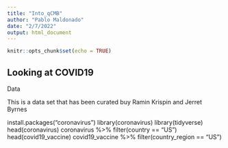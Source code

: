 ```yaml
---
title: "Into_qCMB"
author: "Pablo Maldonado"
date: "2/7/2022"
output: html_document
---
```


```r
knitr::opts_chunk$set(echo = TRUE)
```

## Looking at COVID19 
Data

This is a data set that has been curated buy Ramin Krispin and Jerret Byrnes


install.packages("coronavirus")
library(coronavirus)
library(tidyverse)
head(coronavirus)
coronavirus %>%
  filter(country == "US")
head(covid19_vaccine)
covid19_vaccine %>%
  filter(country_region == "US")